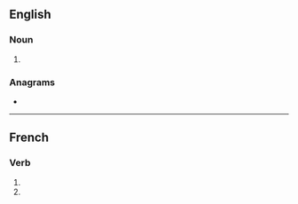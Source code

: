 ==English==

===Noun===
{{head|en|noun plural form}}

# {{plural of|acton|lang=en}}

===Anagrams===
* {{anagrams|en|a=acnost|Cantos|Caston|Octans|cantos|cast on|octans}}

----

==French==

===Verb===
{{head|fr|verb form}}

# {{inflection of|acter||1|p|pres|ind|lang=fr}}
# {{inflection of|acter||1|p|imp|lang=fr}}